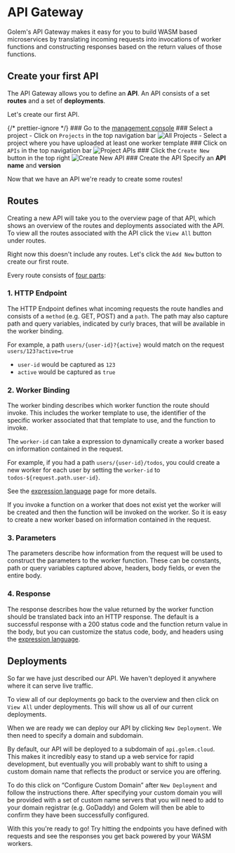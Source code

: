 
# API Gateway

Golem's API Gateway makes it easy for you to build WASM based microservices by translating incoming requests into invocations of worker functions and constructing responses based on the return values of those functions.

## Create your first API

The API Gateway allows you to define an **API**. An API consists of a set **routes** and a set of **deployments**.

Let's create our first API.

{/* prettier-ignore */}
<Steps>
    ### Go to the [management console](https://console.golem.cloud/)
    ### Select a project
      - Click on `Projects` in the top navigation bar
      ![All Projects](/images/projects-link.png)
      - Select a project where you have uploaded at least one worker template
    ### Click on `APIs` in the top navigation bar
      ![Project APIs](/images/project-apis-link.png)
    ### Click the `Create New` button in the top right
      ![Create New API](/images/create-new-api.png)
    ### Create the API 
    Specify an **API name** and **version**
</Steps>

Now that we have an API we're ready to create some routes!

## Routes

Creating a new API will take you to the overview page of that API, which shows an overview of the routes and deployments associated with the API. To view all the routes associated with the API click the `View All` button under routes.

Right now this doesn't include any routes. Let's click the `Add New` button to create our first route.

Every route consists of <ins>four parts</ins>:

### 1. HTTP Endpoint

The HTTP Endpoint defines what incoming requests the route handles and consists of a `method` (e.g. GET, POST) and a `path`. The path may also capture path and query variables, indicated by curly braces, that will be available in the worker binding.

For example, a path `users/{user-id}?{active}` would match on the request `users/123?active=true`

- `user-id` would be captured as `123`
- `active` would be captured as `true`

### 2. Worker Binding

The worker binding describes which worker function the route should invoke. This includes the worker template to use, the identifier of the specific worker associated that that template to use, and the function to invoke.

The `worker-id` can take a expression to dynamically create a worker based on information contained in the request.

For example, if you had a path `users/{user-id}/todos`, you could create a new worker for each user by setting the `worker-id` to `todos-${request.path.user-id}`.

See the [expression language](/docs/console/api-gateway/expression-language) page for more details.

<Callout type="info">
  If you invoke a function on a worker that does not exist yet the worker will be created and then
  the function will be invoked on the worker. So it is easy to create a new worker based on
  information contained in the request.
</Callout>

### 3. Parameters

The parameters describe how information from the request will be used to construct the parameters to the worker function. These can be constants, path or query variables captured above, headers, body fields, or even the entire body.

### 4. Response

The response describes how the value returned by the worker function should be translated back into an HTTP response. The default is a successful response with a 200 status code and the function return value in the body, but you can customize the status code, body, and headers using the [expression language](/docs/console/api-gateway/expression-language).

## Deployments

So far we have just described our API. We haven't deployed it anywhere where it can serve live traffic.

To view all of our deployments go back to the overview and then click on `View All` under deployments. This will show us all of our current deployments.

When we are ready we can deploy our API by clicking `New Deployment`. We then need to specify a domain and subdomain.

By default, our API will be deployed to a subdomain of `api.golem.cloud`. This makes it incredibly easy to stand up a web service for rapid development, but eventually you will probably want to shift to using a custom domain name that reflects the product or service you are offering.

To do this click on “Configure Custom Domain” after `New Deployment` and follow the instructions there. After specifying your custom domain you will be provided with a set of custom name servers that you will need to add to your domain registrar (e.g. GoDaddy) and Golem will then be able to confirm they have been successfully configured.

With this you're ready to go! Try hitting the endpoints you have defined with requests and see the responses you get back powered by your WASM workers.
